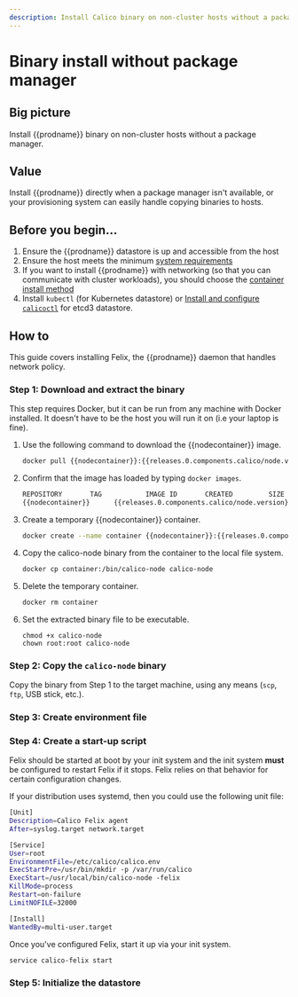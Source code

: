 ```yaml
---
description: Install Calico binary on non-cluster hosts without a package manager.
---
```



# Binary install without package manager

## Big picture

Install {{prodname}} binary on non-cluster hosts without a package manager.

## Value

Install {{prodname}} directly when a package manager isn't available, or your provisioning system can easily handle copying binaries to hosts.

## Before you begin...

1. Ensure the {{prodname}} datastore is up and accessible from the host
1. Ensure the host meets the minimum [system requirements](../requirements.mdx)
1. If you want to install {{prodname}} with networking (so that you can communicate with cluster workloads), you should choose the [container install method](container.mdx)
1. Install `kubectl` (for Kubernetes datastore) or [Install and configure `calicoctl`](../../../operations/calicoctl/index.mdx) for etcd3 datastore.

## How to

This guide covers installing Felix, the {{prodname}} daemon that handles network policy.

### Step 1: Download and extract the binary

This step requires Docker, but it can be run from any machine with Docker installed. It doesn't have to be the host you will run it on (i.e your laptop is fine).

1. Use the following command to download the {{nodecontainer}} image.

   ```bash
   docker pull {{nodecontainer}}:{{releases.0.components.calico/node.version}}
   ```

1. Confirm that the image has loaded by typing `docker images`.

   ```bash
   REPOSITORY       TAG           IMAGE ID       CREATED         SIZE
   {{nodecontainer}}      {{releases.0.components.calico/node.version}}        e07d59b0eb8a   2 minutes ago   42MB
   ```

1. Create a temporary {{nodecontainer}} container.

   ```bash
   docker create --name container {{nodecontainer}}:{{releases.0.components.calico/node.version}}
   ```

1. Copy the calico-node binary from the container to the local file system.

   ```bash
   docker cp container:/bin/calico-node calico-node
   ```

1. Delete the temporary container.

   ```bash
   docker rm container
   ```

1. Set the extracted binary file to be executable.

   ```
   chmod +x calico-node
   chown root:root calico-node
   ```

### Step 2: Copy the `calico-node` binary

Copy the binary from Step 1 to the target machine, using any means (`scp`, `ftp`, USB stick, etc.).

### Step 3: Create environment file

<EnvironmentFile
  nodecontainer='{{nodecontainer}}'
  install='binary'
  target='felix'
/>

### Step 4: Create a start-up script

Felix should be started at boot by your init system and the init system
**must** be configured to restart Felix if it stops. Felix relies on
that behavior for certain configuration changes.

If your distribution uses systemd, then you could use the following unit
file:

```bash
[Unit]
Description=Calico Felix agent
After=syslog.target network.target

[Service]
User=root
EnvironmentFile=/etc/calico/calico.env
ExecStartPre=/usr/bin/mkdir -p /var/run/calico
ExecStart=/usr/local/bin/calico-node -felix
KillMode=process
Restart=on-failure
LimitNOFILE=32000

[Install]
WantedBy=multi-user.target
```

Once you've configured Felix, start it up via your init system.

```bash
service calico-felix start
```

### Step 5: Initialize the datastore

<FelixInitDatastore />
